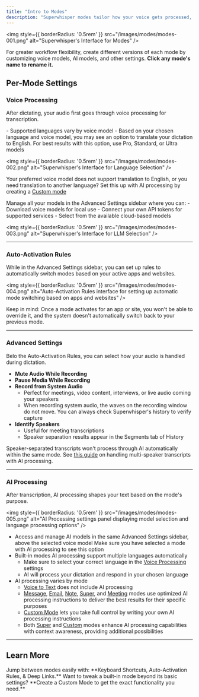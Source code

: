 ```yaml
---
title: "Intro to Modes"
description: "Superwhisper modes tailor how your voice gets processed, helping you work faster and smarter. Choose the right mode to transform your dictation into exactly what you need."
---
```


<img
style={{ borderRadius: '0.5rem' }}
src="/images/modes/modes-001.png"
alt="Superwhisper's Interface for Modes"
/>

<Tip>For greater workflow flexibility, create different versions of each mode by customizing voice models, AI models, and other settings. **Click any mode's name to rename it.**</Tip>

## Per-Mode Settings

### Voice Processing
After dictating, your audio first goes through voice processing for transcription.
<Steps>

<Step title="Set your Language">
- Supported languages vary by voice model
- Based on your chosen language and voice model, you may see an option to translate your dictation to English. For best results with this option, use Pro, Standard, or Ultra models

<img
style={{ borderRadius: '0.5rem' }}
src="/images/modes/modes-002.png"
alt="Superwhisper's Interface for Language Selection"
/>

<Note>Your preferred voice model does not support translation to English, or you need translation to another language? Set this up with AI processing by creating a [Custom mode](custom)</Note>
</Step>

<Step title="Pick your Voice Model (Cloud or Local)">
Manage all your models in the Advanced Settings sidebar where you can:
- Download voice models for local use
- Connect your own API tokens for supported services
- Select from the available cloud-based models

<img
style={{ borderRadius: '0.5rem' }}
src="/images/modes/modes-003.png"
alt="Superwhisper's Interface for LLM Selection"
/>

</Step>
</Steps>

---
### Auto-Activation Rules
While in the Advanced Settings sidebar, you can set up rules to automatically switch modes based on your active apps and websites.

<img
style={{ borderRadius: '0.5rem' }}
src="/images/modes/modes-004.png"
alt="Auto-Activation Rules interface for setting up automatic mode switching based on apps and websites"
/>

<Note>Keep in mind: Once a mode activates for an app or site, you won't be able to override it, and the system doesn't automatically switch back to your previous mode.</Note>

---
### Advanced Settings
Belo the Auto-Activation Rules, you can select how your audio is handled during dictation.

* **Mute Audio While Recording**
* **Pause Media While Recording**
* **Record from System Audio**
  - Perfect for meetings, video content, interviews, or live audio coming your speakers
  - When recording system audio, the waves on the recording window do not move. You can always check Superwhisper's history to verify capture
* **Identify Speakers**
  - Useful for meeting transcriptions
  - Speaker separation results appear in the Segments tab of History

<Note>Speaker-separated transcripts won't process through AI automatically within the same mode. See [this guide](speaker-separated-meetings) on handling multi-speaker transcripts with AI processing.</Note>
  
---
### AI Processing
After transcription, AI processing shapes your text based on the mode's purpose.

<img
style={{ borderRadius: '0.5rem' }}
src="/images/modes/modes-005.png"
alt="AI Processing settings panel displaying model selection and language processing options"
/>

- Access and manage AI models in the same Advanced Settings sidebar, above the selected voice model
<Note>Make sure you have selected a mode with AI processing to see this option</Note>
- Built-in modes AI processing support multiple languages automatically
   - Make sure to select your correct language in the [Voice Processing](#voice-processing) settings
   - AI will process your dictation and respond in your chosen language
- AI processing varies by mode
   - [Voice to Text](voice) does not include AI processing
   - [Message](message), [Email](email), [Note](note), [Super](super), and [Meeting](meeting) modes use optimized AI processing instructions to deliver the best results for their specific purposes
   - [Custom Mode](custom) lets you take full control by writing your own AI processing instructions
   - Both [Super](super) and [Custom](custom) modes enhance AI processing capabilities with context awareness, providing additional possibilities

---
## Learn More
<CardGroup>
   <Card title="Switching Modes" icon="arrow-up-arrow-down" href="switching-modes">
   Jump between modes easily with: **Keyboard Shortcuts, Auto-Activation Rules, & Deep Links.**
   </Card>
   <Card title="Customizing Modes" icon="wand-magic-sparkles" href="customizing-modes">
   Want to tweak a built-in mode beyond its basic settings? **Create a Custom Mode to get the exact functionality you need.**
   </Card>
</CardGroup>